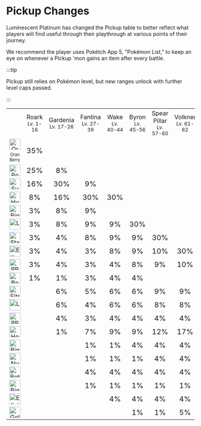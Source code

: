 # Pickup Changes

Luminescent Platinum has changed the Pickup table to better reflect what players will find useful through their playthrough at various points of their journey.

We recommend the player uses Pokétch App 5, "Pokémon List," to keep an eye on whenever a Pickup 'mon gains an item after every battle.

:::tip

Pickup still relies on Pokémon level, but new ranges unlock with further level caps passed. 

:::

<table>
<tbody>
	<tr align="center">
	<td> &nbsp; </td>
	<td>Roark<br /><small>Lv. 1-16</small></td>
	<td>Gardenia<br /><small>Lv. 17-26</small></td>
	<td>Fantina<br /><small>Lv. 27-39</small></td>
	<td>Wake<br /><small>Lv. 40-44</small></td>
	<td>Byron<br /><small>Lv. 45-56</small></td>
	<td>Spear Pillar<br /><small>Lv. 57-60</small></td>
	<td>Volkner<br /><small>Lv. 61-62</small></td>
	<td>Cynthia<br /><small>Lv. 63-78</small></td>
	<td>Stark Mtn<br /><small>Lv. 79-85</small></td>
	<td>Postgame<br /><small>Lv. 86-100</small></td>
	</tr>
	<tr align="center">
	<td rowspan="2"><img src="https://raw.githubusercontent.com/TeamLumi/luminescent-team/main/static/img/Item_Oran_Berry.webp" title="Oran Berry" width="30" /></td>
	<td rowspan="3"><big>35%</big></td>
	<td rowspan="3"> &nbsp; </td>
	<td rowspan="3"> &nbsp; </td>
	<td rowspan="3"> &nbsp; </td>
	<td rowspan="3"> &nbsp; </td>
	<td rowspan="3"> &nbsp; </td>
	<td rowspan="3"> &nbsp; </td>
	<td rowspan="3"> &nbsp; </td>
	<td rowspan="3"> &nbsp; </td>
  <td rowspan="3"> &nbsp; </td>
	</tr>
  <tr align="center">
  </tr>
  <tr align="center">
    <td><small><small>Oran Berry</small></small></td>
  </tr>
	<tr align="center">
	<td><img src="https://raw.githubusercontent.com/TeamLumi/luminescent-team/main/static/img/Item_Pearl.webp" title="Pearl" width="30" /></td>
	<td><big>25%</big></td>
	<td><big>8%</big></td>
	<td> &nbsp; </td>
	<td> &nbsp; </td>
	<td> &nbsp; </td>
	<td> &nbsp; </td>
	<td> &nbsp; </td>
	<td> &nbsp; </td>
	<td> &nbsp; </td>
	<td> &nbsp; </td>
	</tr>
	<tr align="center">
	<td><img src="https://raw.githubusercontent.com/TeamLumi/luminescent-team/main/static/img/Item_Super_Potion.webp" title="Super Potion" width="30" /></td>
	<td><big>16%</big></td>
	<td><big>30%</big></td>
	<td><big>9%</big></td>
	<td> &nbsp; </td>
	<td> &nbsp; </td>
	<td> &nbsp; </td>
	<td> &nbsp; </td>
	<td> &nbsp; </td>
	<td> &nbsp; </td>
	<td> &nbsp; </td>
	</tr>
	<tr align="center">
	<td><img src="https://raw.githubusercontent.com/TeamLumi/luminescent-team/main/static/img/Item_Hyper_Potion.webp" title="Hyper Potion" width="30" /></td>
	<td><big>8%</big></td>
	<td><big>16%</big></td>
	<td><big>30%</big></td>
	<td><big>30%</big></td>
	<td> &nbsp; </td>
	<td> &nbsp; </td>
	<td> &nbsp; </td>
	<td> &nbsp; </td>
	<td> &nbsp; </td>
	<td> &nbsp; </td>
	</tr>
	<tr align="center">
	<td><img src="https://raw.githubusercontent.com/TeamLumi/luminescent-team/main/static/img/Item_Big_Mushroom.webp" title="Big Mushroom" width="30" /></td>
	<td><big>3%</big></td>
	<td><big>8%</big></td>
	<td><big>9%</big></td>
	<td> &nbsp; </td>
	<td> &nbsp; </td>
	<td> &nbsp; </td>
	<td> &nbsp; </td>
	<td> &nbsp; </td>
	<td> &nbsp; </td>
	<td> &nbsp; </td>
	</tr>
	<tr align="center">
	<td><img src="https://raw.githubusercontent.com/TeamLumi/luminescent-team/main/static/img/Item_Leppa_Berry.webp" title="Leppa Berry" width="30" /></td>
	<td><big>3%</big></td>
	<td><big>8%</big></td>
	<td><big>9%</big></td>
	<td><big>9%</big></td>
	<td><big>30%</big></td>
	<td> &nbsp; </td>
  <td> &nbsp; </td>
	<td> &nbsp; </td>
	<td> &nbsp; </td>
	<td> &nbsp; </td>
	</tr>
	<tr align="center">
	<td><img src="https://raw.githubusercontent.com/TeamLumi/luminescent-team/main/static/img/Item_Star_Piece.webp" title="Star Piece" width="30" /></td>
	<td><big>3%</big></td>
	<td><big>4%</big></td>
	<td><big>8%</big></td>
	<td><big>9%</big></td>
	<td><big>9%</big></td>
	<td><big>30%</big></td>
  <td> &nbsp; </td>
	<td> &nbsp; </td>
	<td> &nbsp; </td>
	<td> &nbsp; </td>
	</tr>
	<tr align="center">
	<td><img src="https://raw.githubusercontent.com/TeamLumi/luminescent-team/main/static/img/Item_Ether.webp" title="Ether" width="30" /></td>
	<td><big>3%</big></td>
	<td><big>4%</big></td>
	<td><big>3%</big></td>
	<td><big>8%</big></td>
	<td><big>9%</big></td>
	<td><big>10%</big></td>
	<td><big>30%</big></td>
	<td> &nbsp; </td>
	<td> &nbsp; </td>
	<td> &nbsp; </td>
	</tr>
	<tr align="center">
	<td><img src="https://raw.githubusercontent.com/TeamLumi/luminescent-team/main/static/img/Item_PP_Up.webp" title="PP Up" width="30" /></td>
	<td><big>3%</big></td>
	<td><big>4%</big></td>
	<td><big>3%</big></td>
	<td><big>4%</big></td>
	<td><big>8%</big></td>
	<td><big>9%</big></td>
	<td><big>10%</big></td>
	<td><big>30%</big></td>
	<td> &nbsp; </td>
	<td> &nbsp; </td>
	</tr>
	<tr align="center">
	<td><img src="https://raw.githubusercontent.com/TeamLumi/luminescent-team/main/static/img/Item_Berry_Juice.webp" title="Berry Juice" width="30" /></td>
	<td><big>1%</big></td>
	<td><big>1%</big></td>
	<td><big>3%</big></td>
	<td><big>4%</big></td>
	<td><big>4%</big></td>
	<td> &nbsp; </td>
	<td> &nbsp; </td>
	<td> &nbsp; </td>
	<td> &nbsp; </td>
	<td> &nbsp; </td>
	</tr>
	<tr align="center">
	<td><img src="https://raw.githubusercontent.com/TeamLumi/luminescent-team/main/static/img/Item_Sitrus_Berry.webp" title="Sitrus Berry" width="30" /></td>
	<td> &nbsp; </td>
	<td><big>6%</big></td>
	<td><big>5%</big></td>
	<td><big>6%</big></td>
	<td><big>6%</big></td>
	<td><big>9%</big></td>
	<td><big>9%</big></td>
	<td><big>10%</big></td>
	<td><big>24%</big></td>
	<td><big>10%</big></td>
	</tr>
	<tr align="center">
	<td><img src="https://raw.githubusercontent.com/TeamLumi/luminescent-team/main/static/img/Item_Lum_Berry.webp" title="Lum Berry" width="30" /></td>
	<td> &nbsp; </td>
	<td><big>6%</big></td>
	<td><big>4%</big></td>
	<td><big>6%</big></td>
	<td><big>6%</big></td>
	<td><big>8%</big></td>
	<td><big>8%</big></td>
	<td><big>10%</big></td>
	<td><big>24%</big></td>
	<td><big>10%</big></td>
	</tr>
	<tr align="center">
	<td><img src="https://raw.githubusercontent.com/TeamLumi/luminescent-team/main/static/img/Item_PP_Max.webp" title="PP Max" width="30" /></td>
	<td> &nbsp; </td>
	<td><big>4%</big></td>
	<td><big>3%</big></td>
	<td><big>4%</big></td>
	<td><big>4%</big></td>
	<td><big>4%</big></td>
	<td><big>4%</big></td>
	<td><big>5%</big></td>
	<td><big>9%</big></td>
	<td><big>10%</big></td>
	</tr>
	<tr align="center">
	<td><img src="https://raw.githubusercontent.com/TeamLumi/luminescent-team/main/static/img/Item_Heart_Scale.webp" title="Heart Scale" width="30" /></td>
	<td> &nbsp; </td>
	<td><big>1%</big></td>
	<td><big>7%</big></td>
	<td><big>9%</big></td>
	<td><big>9%</big></td>
	<td><big>12%</big></td>
	<td><big>17%</big></td>
	<td><big>19%</big></td>
	<td><big>16%</big></td>
	<td><big>40%</big></td>
	</tr>
	<tr align="center">
	<td><img src="https://raw.githubusercontent.com/TeamLumi/luminescent-team/main/static/img/Item_Big_Pearl.webp" title="Big Pearl" width="30" /></td>
	<td> &nbsp; </td>
	<td> &nbsp; </td>
	<td><big>1%</big></td>
	<td><big>1%</big></td>
	<td><big>4%</big></td>
	<td><big>4%</big></td>
	<td><big>4%</big></td>
	<td> &nbsp; </td>
	<td> &nbsp; </td>
	<td> &nbsp; </td>
	</tr>
	<tr align="center">
	<td><img src="https://raw.githubusercontent.com/TeamLumi/luminescent-team/main/static/img/Item_Nugget.webp" title="Nugget" width="30" /></td>
	<td> &nbsp; </td>
	<td> &nbsp; </td>
	<td><big>1%</big></td>
	<td><big>1%</big></td>
	<td><big>1%</big></td>
	<td><big>4%</big></td>
	<td><big>4%</big></td>
	<td><big>5%</big></td>
	<td><big>4%</big></td>
	<td><big>5%</big></td>
	</tr>
	<tr align="center">
	<td><img src="https://raw.githubusercontent.com/TeamLumi/luminescent-team/main/static/img/Item_Bottle_Cap2.webp" title="Bottlecap" width="30" /></td>
	<td> &nbsp; </td>
	<td> &nbsp; </td>
	<td><big>4%</big></td>
	<td><big>4%</big></td>
	<td><big>4%</big></td>
	<td><big>4%</big></td>
	<td><big>4%</big></td>
	<td><big>4%</big></td>
	<td><big>4%</big></td>
	<td><big>4%</big></td>
	</tr>
	<tr align="center">
	<td><img src="https://raw.githubusercontent.com/TeamLumi/luminescent-team/main/static/img/Item_Big_Nugget.webp" title="Big Nugget" width="30" /></td>
	<td> &nbsp; </td>
	<td> &nbsp; </td>
	<td><big>1%</big></td>
	<td><big>1%</big></td>
	<td><big>1%</big></td>
	<td><big>1%</big></td>
	<td><big>1%</big></td>
	<td><big>1%</big></td>
	<td><big>1%</big></td>
	<td><big>1%</big></td>
	</tr>
	<tr align="center">
	<td><img src="https://raw.githubusercontent.com/TeamLumi/luminescent-team/main/static/img/Item_Elixir.webp" title="Elixir" width="30" /></td>
	<td> &nbsp; </td>
	<td> &nbsp; </td>
	<td> &nbsp; </td>
	<td><big>4%</big></td>
	<td><big>4%</big></td>
	<td><big>4%</big></td>
	<td><big>4%</big></td>
	<td><big>9%</big></td>
	<td><big>9%</big></td>
	<td><big>9%</big></td>
	</tr>
	<tr align="center">
	<td><img src="https://raw.githubusercontent.com/TeamLumi/luminescent-team/main/static/img/Item_Gold_Bottle_Cap2.webp" title="Gold Bottlecap" width="30" /></td>
	<td> &nbsp; </td>
	<td> &nbsp; </td>
	<td> &nbsp; </td>
	<td> &nbsp; </td>
	<td><big>1%</big></td>
	<td><big>1%</big></td>
	<td><big>5%</big></td>
	<td><big>7%</big></td>
	<td><big>9%</big></td>
	<td><big>11%</big></td>
	</tr>
  </tbody>
</table>

